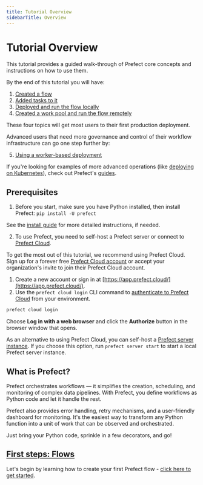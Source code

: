 ```yaml
---
title: Tutorial Overview
sidebarTitle: Overview
---
```

# Tutorial Overview

This tutorial provides a guided walk-through of Prefect core concepts and instructions on how to use them.

By the end of this tutorial you will have:

1. [Created a flow](/2.15.0/tutorial/flows/)
2. [Added tasks to it](/2.15.0/tutorial/tasks/)
3. [Deployed and run the flow locally](/2.15.0/tutorial/deployments/)
4. [Created a work pool and run the flow remotely](/2.15.0/tutorial/work-pools/)

These four topics will get most users to their first production deployment.

Advanced users that need more governance and control of their workflow infrastructure can go one step further by:

5. [Using a worker-based deployment](/2.15.0/tutorial/workers/)

If you're looking for examples of more advanced operations (like [deploying on Kubernetes](/2.15.0/guides/deployment/kubernetes/)), check out Prefect's [guides](/2.15.0/guides/).

## Prerequisites

1. Before you start, make sure you have Python installed, then install Prefect: `pip install -U prefect`

See the [install guide](/2.15.0/getting-started/installation/) for more detailed instructions, if needed.

2. To use Prefect, you need to self-host a Prefect server or connect to [Prefect Cloud](https://app.prefect.cloud).

To get the most out of this tutorial, we recommend using Prefect Cloud.
Sign up for a forever free [Prefect Cloud account](/2.15.0/cloud/) or accept your organization's invite to join their Prefect Cloud account.

1. Create a new account or sign in at [https://app.prefect.cloud/](https://app.prefect.cloud/).
1. Use the `prefect cloud login` CLI command to [authenticate to Prefect Cloud](/2.15.0/cloud/users/api-keys/) from your environment.

<div class="terminal">

```bash
prefect cloud login
```

</div>

Choose **Log in with a web browser** and click the **Authorize** button in the browser window that opens.

As an alternative to using Prefect Cloud, you can self-host a [Prefect server instance](/2.15.0/host/).
If you choose this option, run `prefect server start` to start a local Prefect server instance.

## What is Prefect?

Prefect orchestrates workflows — it simplifies the creation, scheduling, and monitoring of complex data pipelines.
With Prefect, you define workflows as Python code and let it handle the rest.

Prefect also provides error handling, retry mechanisms, and a user-friendly dashboard for monitoring.
It's the easiest way to transform any Python function into a unit of work that can be observed and orchestrated.

Just bring your Python code, sprinkle in a few decorators, and go!

## [First steps: Flows](/2.15.0/tutorial/flows/)

Let's begin by learning how to create your first Prefect flow - [click here to get started](/2.15.0/tutorial/flows/).
